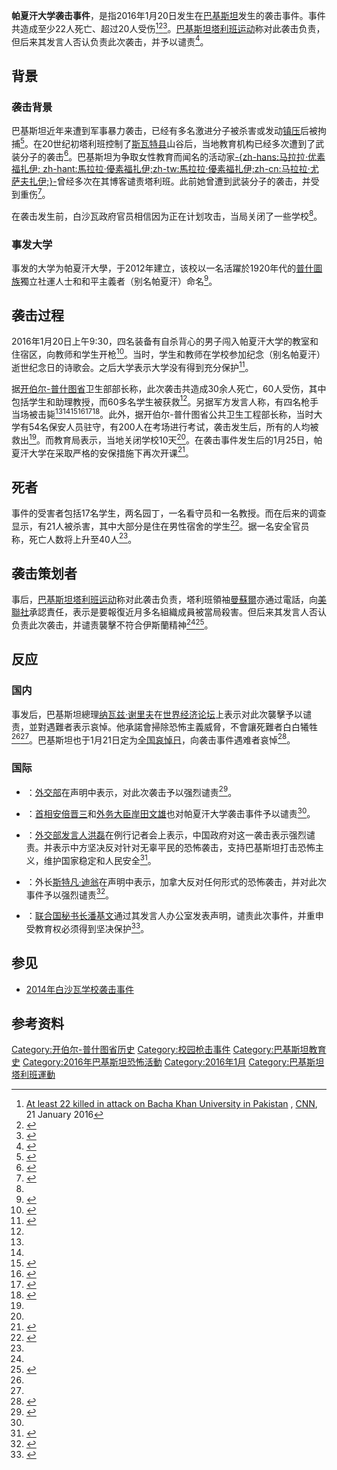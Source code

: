{{Infobox civilian attack
| title       = 帕夏汗大学袭击事件
| native_name = چارسدہ یونیورسٹی حملہ
| native_name_lang        = Urdu
| partof      = [[巴基斯坦西北部战争|巴基斯坦西北部战争]]
| image       = 
| image_size  = 
| alt         = 
| caption     = 
| map         = {{Location map|Pakistan|lat_deg = 34.137269|lon_deg = 71.8371353|label  = 帕夏汗大学| border = none | float = center|caption = }}
| map_size    = 
| map_alt     = 
| map_caption = 事發地點在巴基斯坦的位置
| location    = {{PAK}}{{link-en|查尔萨达|Charsadda}}
| target      = {{link-en|帕夏汗大学|Bacha Khan University}}
| coordinates = 
| date        = 2016年1月20日
| time        = 上午9:30
| timezone    = [[UTC+5|UTC+5]]
| type        = [[屠杀|屠杀]]、[[校园枪击|校园枪击]]
| fatalities  = 至少22人<ref name="cnn"/><ref name="trib" />
| injuries    = 不详
| victims     = [[大学生|大学生]]及教师
| perpetrators= [[巴基斯坦塔利班运动|巴基斯坦塔利班运动]]成员<ref name="morningstaronline">{{cite web|url=http://www.morningstaronline.co.uk/a-93b7-Pakistan-Taliban-targets-university-in-deadly-attack|title=Morning Star :: Pakistan: Taliban targets university in deadly attack|publisher=|deadurl=yes|archiveurl=https://web.archive.org/web/20160122161620/http://morningstaronline.co.uk/a-93b7-Pakistan-Taliban-targets-university-in-deadly-attack|archivedate=2016年1月22日|df=}}</ref><ref name="Geedar">{{cite web|url=http://arynews.tv/en/bacha-khan-university-attackers-belonged-to-tariq-geedar-group-sources/|title=Bacha Khan University attackers belonged to Tariq Geedar group: sources|publisher=|accessdate=2016-01-26|archive-date=2016-01-25|archive-url=https://web.archive.org/web/20160125221944/http://arynews.tv/en/bacha-khan-university-attackers-belonged-to-tariq-geedar-group-sources/|dead-url=no}}</ref>
| weapons     = [[突击步枪|突击步枪]]和[[手榴弹|手榴弹]]
| numparts    = 8-10人
| dfens       = 
| motive      = 
}}
'''帕夏汗大学袭击事件'''，是指2016年1月20日发生在[[巴基斯坦|巴基斯坦]]{{link-en|查尔萨达|Charsadda}}{{link-en|帕夏汗大学|Bacha Khan University}}发生的袭击事件。事件共造成至少22人死亡、超过20人受伤<ref name="cnn">[http://edition.cnn.com/2016/01/20/asia/pakistan-university-militant-attack/ At least 22 killed in attack on Bacha Khan University in Pakistan] {{Wayback|url=http://edition.cnn.com/2016/01/20/asia/pakistan-university-militant-attack/ |date=20171122075046 }}, [[CNN|CNN]], 21 January 2016</ref><ref name="trib">{{Cite web|title = LIVE: Seven killed, 12 injured as gunmen attack Bacha Khan University in Charsadda – The Express Tribune|url = http://tribune.com.pk/story/1030820/gunfire-heard-at-bacha-khan-university-in-charsadda/|website = The Express Tribune|accessdate = 20 January 2016|language = en-US|archive-date = 2018-12-26|archive-url = https://web.archive.org/web/20181226161828/https://tribune.com.pk/story/1030820/gunfire-heard-at-bacha-khan-university-in-charsadda/|dead-url = no}}</ref><ref>{{Cite web|title =巴基斯坦大学遇袭事件死亡人数升至21人|url =http://news.southcn.com/international/content/2016-01/20/content_141174979.htm|website =南方网|accessdate =2016-01-20|archive-date =2016-02-02|archive-url =https://web.archive.org/web/20160202150035/http://news.southcn.com/international/content/2016-01/20/content_141174979.htm|dead-url =no}}</ref>。[[巴基斯坦塔利班运动|巴基斯坦塔利班运动]]称对此袭击负责，但后来其发言人否认负责此次袭击，并予以谴责<ref name=AlJazeera>{{cite news|title=Gunmen storm university in northwest Pakistan|url=http://www.aljazeera.com/news/2016/01/pakistan-university-charsadda-attacked-160120051953360.html|accessdate=2016-01-20 |publisher=Al Jazeera|date=2016-01-20 |archive-date=2018-12-25|archive-url=https://web.archive.org/web/20181225032805/https://www.aljazeera.com/news/2016/01/pakistan-university-charsadda-attacked-160120051953360.html|dead-url=no}}</ref>。

==背景==
===袭击背景===
{{Further|巴基斯坦西北部战争}}
巴基斯坦近年来遭到军事暴力袭击，已经有多名激进分子被杀害或发动[[镇压|镇压]]后被拘捕<ref name=dailymail>{{cite news|title=30 dead as gunmen open fire on students at Pakistan university|url=http://www.dailymail.co.uk/news/article-3407798/Gunmen-storm-Bacha-Khan-University-Pakistan-firing-students-teachers.html|accessdate=20 January 2016|newspaper=[[每日邮报|每日邮报]]|archive-date=2020-11-08|archive-url=https://web.archive.org/web/20201108095329/https://www.dailymail.co.uk/news/article-3407798/Gunmen-storm-Bacha-Khan-University-Pakistan-firing-students-teachers.html|dead-url=no}}</ref>。在20世纪初塔利班控制了[[斯瓦特县|斯瓦特县]]山谷后，当地教育机构已经多次遭到了武装分子的袭击<ref>{{cite book|last1=O'Malley|first1=Brendan|title=Education under attack – 2010|date=2010|publisher=[[UNESCO|UNESCO]]|isbn=923104155X}}</ref>。巴基斯坦为争取女性教育而闻名的活动家[[马拉拉·尤萨夫扎伊|-{zh-hans:马拉拉·优素福扎伊; zh-hant:馬拉拉·優素福扎伊;zh-tw:馬拉拉·優素福扎伊;zh-cn:马拉拉·尤萨夫扎伊;}-]]曾经多次在其博客谴责塔利班。此前她曾遭到武装分子的袭击，并受到重伤<ref>{{cite book|last1=Bellal|first1=Annyssa|title=The War Report: Armed Conflict in 2014|date=10 December 2015|publisher=[[Oxford_University_Press|Oxford University Press]]|isbn=019107862X|page=224}}</ref>。

在袭击发生前，白沙瓦政府官员相信因为正在计划攻击，当局关闭了一些学校<ref name=BBC/>。

===事发大学===
事发的大学为帕夏汗大學，于2012年建立，该校以一名活躍於1920年代的[[普什圖族|普什圖族]]獨立社運人士和和平主義者{{link-en|汗·阿卜杜勒·加法尔·汗|Khan Abdul Ghaffar Khan}}（别名帕夏汗）命名<ref>{{cite news|title=巴基斯坦一大學遇襲 據報已20死|url=http://www.nanzao.com/tc/international/1525de417f4d248/ba-ji-si-tan-yi-da-xue-yu-xi-ju-bao-yi-7-si-20-shang|accessdate=2016年1月20日|newspaper=[[南华早报|南华早报]]中文网|archive-date=2016年2月5日|archive-url=https://web.archive.org/web/20160205011722/http://www.nanzao.com/tc/international/1525de417f4d248/ba-ji-si-tan-yi-da-xue-yu-xi-ju-bao-yi-7-si-20-shang|dead-url=no}}</ref>。

==袭击过程==
2016年1月20日上午9:30，四名装备有自杀背心的男子闯入帕夏汗大学的教室和住宿区，向教师和学生开枪<ref>{{cite news|last1=Boone|first1=Jon|title=Pakistan attacks: at least 30 killed in terror raid at Bacha Khan university|url=http://www.theguardian.com/world/2016/jan/20/bacha-khan-university-explosions-heard-as-gunmen-attack-pakistan|accessdate=20 January 2016|work=[[卫报|卫报]]|date=20 January 2016|archive-date=2020-11-08|archive-url=https://web.archive.org/web/20201108190051/https://www.theguardian.com/world/2016/jan/20/bacha-khan-university-explosions-heard-as-gunmen-attack-pakistan|dead-url=no}}</ref>。当时，学生和教师在学校参加纪念{{link-en|汗·阿卜杜勒·加法尔·汗|Khan Abdul Ghaffar Khan}}（别名帕夏汗）逝世纪念日的诗歌会。之后大学表示大学没有得到充分保护<ref name=dawn>{{cite news|title=APS mastermind claims Bacha Khan University attack, 21 killed|url=http://www.dawn.com/news/1234200/aps-mastermind-claims-bacha-khan-university-attack-21-killed|accessdate=20 January 2016|work=Dawn|location=Pakistan|date=20 January 2016|archive-date=2021-02-25|archive-url=https://web.archive.org/web/20210225144236/https://www.dawn.com/news/1234200/aps-mastermind-claims-bacha-khan-university-attack-21-killed|dead-url=no}}</ref>。

据[[开伯尔-普什图省|开伯尔-普什图省]]卫生部部长称，此次袭击共造成30余人死亡，60人受伤，其中包括学生和助理教授，而60多名学生被获救<ref name="trib" />。另据军方发言人称，有四名枪手当场被击毙<ref name="trib" /><ref name=AlJazeera/><ref name=BBC>{{cite news|title=Pakistan Charsadda: Gun battle rages at university – BBC News|url=http://www.bbc.com/news/world-asia-35359072|accessdate=20 January 2016|publisher=[[BBC_News|BBC News]]|date=20 January 2016|language=en-GB|archive-date=2018-12-25|archive-url=https://web.archive.org/web/20181225032810/https://www.bbc.com/news/world-asia-35359072|dead-url=no}}</ref><ref name=McKirtySafi>{{cite news|last1=McKirty|first1=Euan|last2=Safi|first2=Sophia|title=Pakistan university militant attack – CNN.com|url=http://www.cnn.com/2016/01/20/asia/pakistan-university-militant-attack/|accessdate=20 January 2016|publisher=[[CNN|CNN]]|date=20 January 2016|archive-date=2018-12-25|archive-url=https://web.archive.org/web/20181225032807/https://www.cnn.com/2016/01/20/asia/pakistan-university-militant-attack/|dead-url=no}}</ref><ref>{{Cite news|title = Gunmen attack Pakistan university, kill at least eight people|url = http://www.reuters.com/article/us-pakistan-attacks-university-idUSKCN0UY0C4|agency = Reuters|date = 20 January 2016|access-date = 20 January 2016|archive-date = 2018-12-24|archive-url = https://web.archive.org/web/20181224181528/https://www.reuters.com/article/us-pakistan-attacks-university-idUSKCN0UY0C4|dead-url = no}}</ref><ref>{{Cite web|title = Edhi volunteer claims 15 killed in terror attack on Bacha Khan University Charsadda|url = http://www.dawn.com/news/1234200/edhi-volunteer-claims-15-killed-in-terror-attack-on-bacha-khan-university-charsadda|website = Dawn|location = Pakistan|date = 20 January 2016|access-date = 20 January 2016|archive-date = 2018-12-24|archive-url = https://web.archive.org/web/20181224181531/https://www.dawn.com/news/1234200/edhi-volunteer-claims-15-killed-in-terror-attack-on-bacha-khan-university-charsadda|dead-url = no}}</ref>。此外，据开伯尔-普什图省公共卫生工程部长称，当时大学有54名保安人员驻守，有200人在考场进行考试，袭击发生后，所有的人均被救出<ref name=dawn />。而{{link-en|查尔萨达|Charsadda}}教育局表示，当地关闭学校10天<ref name="trib" />。在袭击事件发生后的1月25日，帕夏汗大学在采取严格的安保措施下再次开课<ref>{{Cite web|title =巴基斯坦帕夏汗大学重新开课|url =http://www.trt.net.tr/chinese/%E5%9B%BD%E9%99%85/2016/01/25/%E5%B7%B4%E5%9F%BA%E6%96%AF%E5%9D%A6%E5%B8%95%E5%A4%8F%E6%B1%97%E5%A4%A7%E5%AD%A6%E9%87%8D%E6%96%B0%E5%BC%80%E8%AF%BE-469433|website =土耳其广播电视总台|accessdate =2016-01-25|deadurl =yes|archiveurl =https://web.archive.org/web/20160202202054/http://www.trt.net.tr/chinese/%E5%9B%BD%E9%99%85/2016/01/25/%E5%B7%B4%E5%9F%BA%E6%96%AF%E5%9D%A6%E5%B8%95%E5%A4%8F%E6%B1%97%E5%A4%A7%E5%AD%A6%E9%87%8D%E6%96%B0%E5%BC%80%E8%AF%BE-469433|archivedate =2016-02-02}}</ref>。

==死者==
事件的受害者包括17名学生，两名园丁，一名看守员和一名教授。而在后来的调查显示，有21人被杀害，其中大部分是住在男性宿舍的学生<ref name=bbcvigil>{{cite news|url=http://www.bbc.com/news/world-asia-35368959|title=Pakistan attack: Vigils held for Bacha Khan University dead|date=21 January 2016|accessdate=21 January 2016|work=BBC News|archive-date=2020-12-01|archive-url=https://web.archive.org/web/20201201162128/https://www.bbc.com/news/world-asia-35368959|dead-url=no}}</ref>。据一名安全官员称，死亡人数将上升至40人<ref name=dailymail/>。

==袭击策划者==
事后，[[巴基斯坦塔利班运动|巴基斯坦塔利班运动]]称对此袭击负责，塔利班領袖[[曼蘇爾|曼蘇爾]]亦通过電話，向[[美聯社|美聯社]]承認責任，表示是要報復近月多名組織成員被當局殺害。但后来其发言人否认负责此次袭击，并谴责襲擊不符合伊斯蘭精神<ref name=AlJazeera/><ref name="now">{{Cite web|title =塔利班官方否認槍襲巴基斯坦大學|url =http://news.now.com/home/international/player?newsId=165876|website =now新闻|accessdate =2016-01-25|archive-date =2021-09-23|archive-url =https://web.archive.org/web/20210923235317/https://news.now.com/home/international/player?newsId=165876|dead-url =no}}</ref>。

==反应==
===国内===
事发后，巴基斯坦總理[[纳瓦兹·谢里夫|纳瓦兹·谢里夫]]在[[世界经济论坛|世界经济论坛]]上表示对此次襲擊予以谴责，並對遇難者表示哀悼。他承諾會掃除恐怖主義威脅，不會讓死難者白白犧牲<ref name="now"/><ref name=dawn />。巴基斯坦也于1月21日定为[[全国哀悼日|全国哀悼日]]，向袭击事件遇难者哀悼<ref>{{cite web | url=http://www.dailymail.co.uk/news/article-3409737/Pakistan-remembers-dead-Vigils-held-day-national-mourning-21-victims-Taliban-university-massacre.html | title=Pakistan remembers its dead: Vigils held on day of national mourning for the 21 victims of Taliban university massacre | date=21 January 2016 | accessdate=22 January 2016 | archive-date=2016-01-31 | archive-url=https://web.archive.org/web/20160131061858/http://www.dailymail.co.uk/news/article-3409737/Pakistan-remembers-dead-Vigils-held-day-national-mourning-21-victims-Taliban-university-massacre.html | dead-url=no }}</ref>。

===国际===
*{{flag|Philippines}}：[[菲律宾外交部|外交部]]在声明中表示，对此次袭击予以强烈谴责<ref name="pk">{{cite web| url=http://www.dailytimes.com.pk/national/22-Jan-2016/jordan-saudi-japan-philippines-china-condemn-charsadda-attack| title=Jordan, Saudi, Japan, Philippines, China condemn Charsadda attack| date=22 January 2016| accessdate=22 January 2016| deadurl=yes| archiveurl=https://web.archive.org/web/20160130120545/http://www.dailytimes.com.pk/national/22-Jan-2016/jordan-saudi-japan-philippines-china-condemn-charsadda-attack| archivedate=2016年1月30日}}</ref>。
*{{flag|Japan}}：[[日本首相|首相]][[安倍晋三|安倍晋三]]和[[日本外务大臣|外务大臣]][[岸田文雄|岸田文雄]]也对帕夏汗大学袭击事件予以谴责<ref name="pk"/>。
*{{PRC}}：[[中华人民共和国外交部发言人|外交部发言人]][[洪磊|洪磊]]在例行记者会上表示，中国政府对这一袭击表示强烈谴责。并表示中方坚决反对针对无辜平民的恐怖袭击，支持巴基斯坦打击恐怖主义，维护国家稳定和人民安全<ref>{{cite web| url=http://www.fmprc.gov.cn/web/fyrbt_673021/t1333693.shtml| title=2016年1月21日外交部发言人洪磊主持例行记者会| date=2016-01-21| accessdate=2016-01-21| work=中华人民共和国外交部| archive-date=2017-07-01| archive-url=https://web.archive.org/web/20170701203157/http://www.fmprc.gov.cn/web/fyrbt_673021/t1333693.shtml| dead-url=no}}</ref>。
*{{CAN}}：外长[[斯特凡·迪翁|斯特凡·迪翁]]在声明中表示，加拿大反对任何形式的恐怖袭击，并对此次事件予以强烈谴责<ref>{{cite web| url=http://news.gc.ca/web/article-en.do?nid=1028799| title=Canada condemns attack in Pakistan| date=January 20, 2016| accessdate=January 20, 2016| work=加拿大政府| archive-url=https://web.archive.org/web/20160122162223/http://news.gc.ca/web/article-en.do?nid=1028799| archive-date=2016-01-22| dead-url=yes}}</ref>。
*{{UNO}}：[[联合国秘书长|联合国秘书长]][[潘基文|潘基文]]通过其发言人办公室发表声明，谴责此次事件，并重申受教育权必须得到坚决保护<ref>{{cite web| url=http://www.chinanews.com/gj/2016/01-21/7725471.shtml| title=潘基文谴责塔利班袭击巴基斯坦帕夏汗大学| date=2016年1月21日| accessdate=2016年1月21日| work=中新网| archive-date=2017年6月13日| archive-url=https://web.archive.org/web/20170613163141/http://www.chinanews.com/gj/2016/01-21/7725471.shtml| dead-url=no}}</ref>。

==参见==
*[[2014年白沙瓦学校袭击事件|2014年白沙瓦学校袭击事件]]

==参考资料==
{{Reflist|2}}

[[Category:开伯尔-普什图省历史|Category:开伯尔-普什图省历史]]
[[Category:校园枪击事件|Category:校园枪击事件]]
[[Category:巴基斯坦教育史|Category:巴基斯坦教育史]]
[[Category:2016年巴基斯坦恐怖活動|Category:2016年巴基斯坦恐怖活動]]
[[Category:2016年1月|Category:2016年1月]]
[[Category:巴基斯坦塔利班運動|Category:巴基斯坦塔利班運動]]